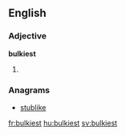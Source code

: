 ==English==

===Adjective===
'''bulkiest'''

# {{superlative of|bulk}}

===Anagrams===
* [[stublike#English|stublike]]

[[fr:bulkiest]]
[[hu:bulkiest]]
[[sv:bulkiest]]